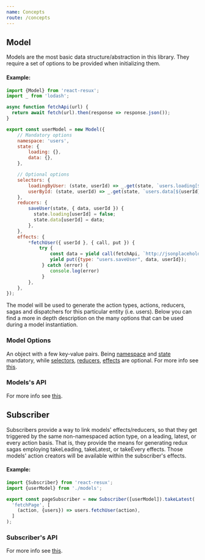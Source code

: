 ```yaml
---
name: Concepts
route: /concepts
---
```


## Model

Models are the most basic data structure/abstraction in this library. They require a set of options to be provided
when initializing them.

#### Example:
```javascript
import {Model} from 'react-resux';
import _ from 'lodash';

async function fetchApi(url) {
  return await fetch(url).then(response => response.json());
}

export const userModel = new Model({
    // Mandatory options
    namespace: 'users',
    state: {
        loading: {},
        data: {},
    },

    // Optional options
    selectors: {
        loadingByUser: (state, userId) => _.get(state, `users.loading[${userId}]`, true),
        userById: (state, userId) => _.get(state, `users.data[${userId}]`),
    },
    reducers: {
        saveUser(state, { data, userId }) {
          state.loading[userId] = false;
          state.data[userId] = data;
        },
    },
    effects: {
        *fetchUser({ userId }, { call, put }) {
            try {
                const data = yield call(fetchApi, `http://jsonplaceholder.typicode.com/users/${userId}`);
                yield put({type: "users.saveUser", data, userId});
             } catch (error) {
                console.log(error)
             }
        },
    },
});
```

The model will be used to generate the action types, actions, reducers, sagas and dispatchers for this particular
entity (i.e. users). Below you can find a more in depth description on the many options that can be used during a
model instantiation.

### Model Options

An object with a few key-value pairs. Being [namespace](#namespace) and [state](#namespace) mandatory, while
[selectors](#selectors), [reducers](#reducers), [effects](#effects) are optional. For more info see
[this](/react-resux/interfaces/modeloptions.md).

### Models's API

For more info see [this](/react-resux/classes/model.md).

## Subscriber

Subscribers provide a way to link models' effects/reducers, so that they get triggered by the same non-namespaced
action type, on a leading, latest, or every action basis. That is, they provide the means for generating redux sagas
employing takeLeading, takeLatest, or takeEvery effects. Those models' action creators will be available within the
subscriber's effects.

#### Example:
```javascript
import {Subscriber} from 'react-resux';
import {userModel} from './models';

export const pageSubscriber = new Subscriber([userModel]).takeLatest(
  'fetchPage', [
    (action, {users}) => users.fetchUser(action),
  ]
);
```

### Subscriber's API

For more info see [this](/react-resux/classes/subscriber.md).
